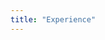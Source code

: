 ```yaml
---
title: "Experience"
---
```


<a href="experience/ZLB_Resume20250528.pdf" class="btn btn-primary btn-lg" role="button" target="_blank" style="text-decoration: none;">
</a>

<br>
<br>
